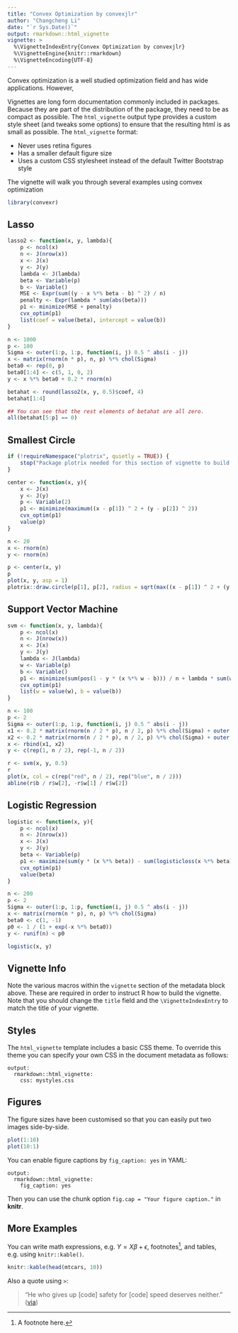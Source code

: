 ```yaml
---
title: "Convex Optimization by convexjlr"
author: "Changcheng Li"
date: "`r Sys.Date()`"
output: rmarkdown::html_vignette
vignette: >
  %\VignetteIndexEntry{Convex Optimization by convexjlr}
  %\VignetteEngine{knitr::rmarkdown}
  %\VignetteEncoding{UTF-8}
---
```


Convex optimization is a well studied optimization field and has wide applications.
However, 

Vignettes are long form documentation commonly included in packages. Because they are part of the distribution of the package, they need to be as compact as possible. The `html_vignette` output type provides a custom style sheet (and tweaks some options) to ensure that the resulting html is as small as possible. The `html_vignette` format:

- Never uses retina figures
- Has a smaller default figure size
- Uses a custom CSS stylesheet instead of the default Twitter Bootstrap style

The vignette will walk you through several examples using comvex optimization

```r
library(convexr)
```

## Lasso

```r
lasso2 <- function(x, y, lambda){
    p <- ncol(x)
    n <- J(nrow(x))
    x <- J(x)
    y <- J(y)
    lambda <- J(lambda)
    beta <- Variable(p)
    b <- Variable()
    MSE <- Expr(sum((y - x %*% beta - b) ^ 2) / n)
    penalty <- Expr(lambda * sum(abs(beta)))
    p1 <- minimize(MSE + penalty)
    cvx_optim(p1)
    list(coef = value(beta), intercept = value(b))
}

n <- 1000
p <- 100
Sigma <- outer(1:p, 1:p, function(i, j) 0.5 ^ abs(i - j))
x <- matrix(rnorm(n * p), n, p) %*% chol(Sigma)
beta0 <- rep(0, p)
beta0[1:4] <- c(5, 1, 0, 2)
y <- x %*% beta0 + 0.2 * rnorm(n)

betahat <- round(lasso2(x, y, 0.5)$coef, 4)
betahat[1:4]

## You can see that the rest elements of betahat are all zero.
all(betahat[5:p] == 0)
```

## Smallest Circle

```r
if (!requireNamespace("plotrix", quietly = TRUE)) {
    stop("Package plotrix needed for this section of vignette to build. Please install it.")
}

center <- function(x, y){
    x <- J(x)
    y <- J(y)
    p <- Variable(2)
    p1 <- minimize(maximum((x - p[1]) ^ 2 + (y - p[2]) ^ 2))
    cvx_optim(p1)
    value(p)
}

n <- 20
x <- rnorm(n)
y <- rnorm(n)

p <- center(x, y)
p
plot(x, y, asp = 1)
plotrix::draw.circle(p[1], p[2], radius = sqrt(max((x - p[1]) ^ 2 + (y - p[2]) ^ 2)))
```


## Support Vector Machine

```r
svm <- function(x, y, lambda){
    p <- ncol(x)
    n <- J(nrow(x))
    x <- J(x)
    y <- J(y)
    lambda <- J(lambda)
    w <- Variable(p)
    b <- Variable()
    p1 <- minimize(sum(pos(1 - y * (x %*% w - b))) / n + lambda * sum(w ^ 2))
    cvx_optim(p1)
    list(w = value(w), b = value(b))
}

n <- 100
p <- 2
Sigma <- outer(1:p, 1:p, function(i, j) 0.5 ^ abs(i - j))
x1 <- 0.2 * matrix(rnorm(n / 2 * p), n / 2, p) %*% chol(Sigma) + outer(rep(1, n / 2), rep(0, p))
x2 <- 0.2 * matrix(rnorm(n / 2 * p), n / 2, p) %*% chol(Sigma) + outer(rep(1, n / 2), rep(1, p))
x <- rbind(x1, x2)
y <- c(rep(1, n / 2), rep(-1, n / 2))

r <- svm(x, y, 0.5)
r
plot(x, col = c(rep("red", n / 2), rep("blue", n / 2)))
abline(r$b / r$w[2], -r$w[1] / r$w[2])

```

## Logistic Regression

```r
logistic <- function(x, y){
    p <- ncol(x)
    n <- J(nrow(x))
    x <- J(x)
    y <- J(y)
    beta <- Variable(p)
    p1 <- maximize(sum(y * (x %*% beta)) - sum(logisticloss(x %*% beta)))
    cvx_optim(p1)
    value(beta)
}

n <- 200
p <- 2
Sigma <- outer(1:p, 1:p, function(i, j) 0.5 ^ abs(i - j))
x <- matrix(rnorm(n * p), n, p) %*% chol(Sigma)
beta0 <- c(1, -1)
p0 <- 1 / (1 + exp(-x %*% beta0))
y <- runif(n) < p0

logistic(x, y)

```

## Vignette Info

Note the various macros within the `vignette` section of the metadata block above. These are required in order to instruct R how to build the vignette. Note that you should change the `title` field and the `\VignetteIndexEntry` to match the title of your vignette.

## Styles

The `html_vignette` template includes a basic CSS theme. To override this theme you can specify your own CSS in the document metadata as follows:

    output: 
      rmarkdown::html_vignette:
        css: mystyles.css

## Figures

The figure sizes have been customised so that you can easily put two images side-by-side. 

```r
plot(1:10)
plot(10:1)
```

You can enable figure captions by `fig_caption: yes` in YAML:

    output:
      rmarkdown::html_vignette:
        fig_caption: yes

Then you can use the chunk option `fig.cap = "Your figure caption."` in **knitr**.

## More Examples

You can write math expressions, e.g. $Y = X\beta + \epsilon$, footnotes^[A footnote here.], and tables, e.g. using `knitr::kable()`.

```r
knitr::kable(head(mtcars, 10))
```

Also a quote using `>`:

> "He who gives up [code] safety for [code] speed deserves neither."
([via](http://convexjl.readthedocs.io/en/stable/))
